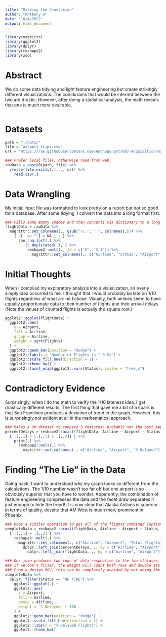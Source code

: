 ```yaml
---
title: "Masking the Conclusion"
author: "Anthony A"
date: "10/4/2022"
output: html_document
---
```


```r
library(magrittr)
library(ggplot2)
library(dplyr)
library(reshape2)
library(zoo)
```

# Abstract

We do some data tidying and light feature engineering but create strikingly different visualizations.
The conclusions that would be inferred between the two are drastic.
However, after doing a statistical analysis, the math reveals that one is much more desirable.

```r
```

# Datasets

```r
path = "./data/"
file = "airport_trips.csv"
url = "https://raw.githubusercontent.com/Anthogonyst/607-Acquisition/master/data/airport_trips.csv"

### Prefer local files, otherwise read from web
rawData = paste0(path, file) %>%
  ifelse(file.exists(.), ., url) %>%
    read.csv(.)
```

# Data Wrangling

My initial input file was formatted to look pretty on a report but not so good for a database.
After some tidying, I convert the data into a long format first.

```r
### Fills some empty spaces and then converts via dictionary to a long format
flightData = rawData %>%
  magrittr::set_colnames(., gsub("\\.", " ", colnames(.))) %>%
    { .[. == ""] = NA ; . } %>%
      zoo::na.locf(.) %>%
        .[! duplicated(.), ] %>%
          reshape2::melt(., id = c("X", "X 1")) %>%
            magrittr::set_colnames(., c("Airline", "Status", "Airport", "Flights"))

```

# Initial Thoughts

When I compiled my exploratory analysis into a visualization, an overly simply idea occurred to me.
I thought that I would probably be late on 1/10 flights regardless of what airline I chose.
Visually, both airlines seem to have equally proportionate data to their number of flights and their arrival delays.
(Note the values of counted flights is actually the square root.)

```r
ggplot2::ggplot(flightData) +
  ggplot2::aes(
    y = Airport,
    fill = Airline,
    group = Airline,
    weight = sqrt(Flights)
  ) +
  ggplot2::geom_bar(position = "dodge") +
  ggplot2::labs(x = "Number of Flights (n ^ 0.5)") +
  ggplot2::scale_fill_hue(direction = 1) +
  ggplot2::theme_bw() +
  ggplot2::facet_wrap(ggplot2::vars(Status), scales = "free_x")
```

# Contradictory Evidence

Surprisingly, when I do the math to verify the 1/10 lateness idea, I get drastically different results.
The first thing that gave me a bit of a spark is that San Francisco produces a deviation of trend in the graph.
However, this is surprisingly not evident at all in the mathematical approach.

```r
### Makes a 3d dataset to compare 3 features; probably not the best approach
percentDelays = reshape2::acast(flightData, Airline ~ Airport ~ Status, value.var = "Flights") %>%
  { .[,,1] / (.[,,1] + .[,,2]) } %>%
    print(.) %>%
      reshape2::melt(.) %>%
        magrittr::set_colnames(., c("Airline", "Airport", "% Delayed"))

```

# Finding "The Lie" in the Data

Going back, I want to understand why my graph looks so different from the calculations.
The 1/10 number wasn't too far off but one airport is so obviously superior that you have to wonder.
Apparently, the combination of feature engineering compresses the data and the facet draw separates it just enough to hide the trend!
It is now clear that Alaska Airlines is superior in terms of quality, despite that AM West is much more prominent in Phoenix.

```r
### Does a similar operation to get all of the flights combined (optional but nice for completeness)
completeData = reshape2::acast(flightData, Airline ~ Airport ~ Status, value.var = "Flights") %>%
  { .[,,1] + .[,,2] } %>%
    reshape2::melt(.) %>%
      magrittr::set_colnames(., c("Airline", "Airport", "Total Flights")) %>%
        dplyr::left_join(percentDelays, ., by = c("Airline", "Airport")) %>%
          dplyr::left_join(flightData, ., by = c("Airline", "Airport"))

### Our join produces two rows of data respective to the two statuses, so we filter for either one
### If we don't filter, the weight will count both rows and double its intended value
### From a design POV, this can be completely avoided by not doing the other join but makes other analyses easier
completeData %>%
  dplyr::filter(Status == "ON TIME") %>%
    ggplot2::ggplot(.) +
    ggplot2::aes(
      x = Airport,
      fill = Airline,
      group = Airline,
      weight = `% Delayed` * 100
    ) +
    ggplot2::geom_bar(position = "dodge") +
    ggplot2::scale_fill_hue(direction = 1) +
    ggplot2::labs(y = "% Delayed Flights") +
    ggplot2::theme_bw()
```

